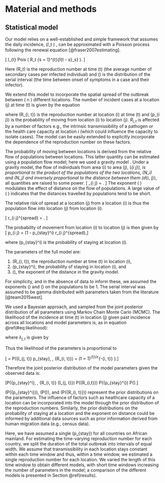 # Material and methods
## Statistical model
Our model relies on a well-established and simple framework 
that assumes the daily incidence, \(𝐼_t \) , can be approximated with a
Poisson process following the renewal equation
[@fraser2007estimating]. 

\[
  I_{t} \sim 
  Pois
  \left( 
    R_t \sum_{s = 1}^{t}{I_{t - s}\omega_s}
  \right).
\]

Here \(R_t\) is the reproduction number at time \(t\) (the average 
number of secondary cases per infected individual) and \(\omega\)
is the distribution of the serial interval (the time between onset of 
symptoms in a case and their infector).

We extend this model to incorporate the spatial spread of the
outbreak between  \( n \) different locations.
The number of incident cases at a location \(j\) at time \(t\) is
given by the equation
\begin{align}
  I_{j, t} \sim 
  Pois\left( 
  \sum_{i = 1}^{n} 
  {\left( p_{i \rightarrow j}
  R_{i, t} \sum_{s = 1}^{t}{I_{i, t - s} \omega_{s}}
  \right)} 
  \right),
  (\#eq:likelihood)
\end{align}

where \(R_{i, t}\) is the reproduction number at location \(i\) at time
\(t\) and \(p_{i \rightarrow j}\) is the probability of moving from
location \(i\) to location \(j\). $R_{i, t}$ is
affected by a number of factors e.g., the intrinsic
transmissibility of a pathogen or the health care capacity at location
$i$ (which could influence the capacity to isolate cases). 
The model can be easily extended to explicitly incorporate the
dependence of the reproduction number on these factors. 

The probability of moving between locations is derived from the
relative flow of populations between locations.
This latter quantity can be estimated using a population flow
model; here we used a gravity model \citep{GROSCHE2007175}. 
Under a gravity model, the flow of individuals from area \(i\) to area \(j\),
\(\phi_{i \rightarrow j}\), is proportional to the product of the
populations of the two locations, \(N_i\) and \(N_j\) and inversely
proportional to the distance between them \(d_{i, j}\), all quantities
are raised to some power.
\[
  \phi_{i \rightarrow j} =  \frac{N_i^{\alpha}N_j^{\beta}}{d_{i, j}^{\gamma}}.
\]
 The exponent \( \gamma \) modulates the effect of distance on the flow of
populations. A large value of \( \gamma \) indicates that the
distances travelled by populations tend to be short.

The relative risk of spread at a location \(j\) from a location \(i\)
is thus the population flow into location \(j\) from location \(i\).

\[
  r_{i \rightarrow j}^{spread} = \frac{\phi_{i \rightarrow
  j}}{\sum_{x}{\phi_{i \rightarrow
  x}}}.
\]

The probability of movement from location \(i\) to location \(j\) is 
then given by
\[  p_{i \rightarrow j} = (1 - p_{stay}^i) r_{i \rightarrow j}^{spread},\]

where \(p_{stay}^i\) is the probability of staying at location
\(i\). 

\subsection{Statistical inference of model parameters}

The parameters of the full model are: 

1.  \(R_{i, t}\), the reproduction number at time \(t\) in location \(i\),
2.  \(p_{stay}^i\), the probability of staying in location \(i\), and 
3.  \(\gamma\), the exponent of the distance in the gravity model. 

For simplicity, and in the absence of data to inform these, 
we assumed the exponents \(\alpha \) and \(\beta\) on the
populations to be 1. The serial interval was assumed to be gamma 
distributed with parameters taken from the literature [@team2015west].

We used a Bayesian approach, and sampled from the joint posterior
distribution of all parameters  using Markov Chain Monte Carlo
(MCMC). The likelihood of the
incidence at time \(t\) in location \(j\) given past incidence across all 
locations and model parameters is, as in equation \@ref(#eq:likelihood): 

\begin{equation}
\begin{aligned} 
P(I_{j, t} \mid & p_{stay}, \gamma, \omega \\
& R_{1, t}, R_{2, t}, \dots , R_{n,t}, \\ 
& I_{1, 1}, I_{1, 2} \dots I_{1, t}, \\
& I_{2, 1}, I_{2, 2} \dots I_{2, t}, \\
& I_{n, 1}, I_{n, 2} \dots I_{n, t}) = 
e^{-\lambda_{j, t}}
  \frac{I_{j, t}^{\lambda_{j, t}}}{\lambda_{j, t} !}, 
\end{aligned}    
\end{equation}

where $\lambda_{j, t}$ is given by

\begin{equation}
\lambda_{j, t} = \sum_{i = 1}^n{\left(p_{i \rightarrow j}R_{i, t} \sum_{s
        = 1}^t{I_{i, s} \omega_{t - s}} \right)}.
(\#eq:lambdajt)		
\end{equation}

Thus the likelihood of the parameters is proportional to

\[\mathcal{L} = P(\{I_{j, t}\} \mid p_{stay}, \gamma, \{R_{i, t}\}) = 
 \prod_{t = 1}^{t}{e^{-\lambda_{i, t}} 
 \frac{I_{i, t}^{\lambda_{i, t}}}{\lambda_{i, t} !}}.\]

Therefore the joint posterior distribution of the model parameters 
given the observed data is:

\[P(\{p_{stay}^i\}, \gamma, \{R_{i, t}\} 
   \mid 
   \{I_{j, t}\}) 
   \propto  
   \mathcal{L} \times P(\{R_{i,t}\}) P(\{p_{stay}^i\}) P(\gamma).\]

\(P(\{p_{stay}^i\})\),  \(P(\gamma)\), and \(P(\{R_{i, t}\})\) 
represent the prior distributions on the parameters. The influence of
factors such as healthcare capacity of a location can be incorporated
into the model through the prior distribution of the reproduction
numbers. 
Similarly, the prior
distributions on the probability of staying at a location and the
exponent on distance could be informed by additional data sources 
such as prior information derived from human migration data (e.g., 
census data). 

Here, we have assumed a single \(p_{stay}\) for all 
countries on African mainland. For estimating the time-varying
reproduction number for each country, we split the duration of the
total outbreak into intervals of equal width. We assume that
transmissibility in each location stays constant within each time 
window and thus,
within a time window, we estimated  a single reproduction number for
each location. We varied the length of this
time window to obtain different models, with short time windows 
increasing
the number of parameters in the model; a comparison of the
different models is presented in Section \@ref(results).

